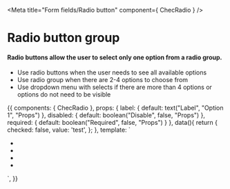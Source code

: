 
<Meta title="Form fields/Radio button" component={ ChecRadio } />

# Radio button group

#### Radio buttons allow the user to select only one option from a radio group.
- Use radio buttons when the user needs to see all available options
- Use radio group when there are 2-4 options to choose from
- Use dropdown menu with selects if there are more than 4 options or options do not need to be visible

<Props of={ChecRadio} />

<Preview>
  <Story name="Radio group">
    {{
      components: {
        ChecRadio
      },
      props: {
        label: {
          default: text("Label", "Option 1", "Props")
        },
        disabled: {
          default: boolean("Disable", false, "Props")
        },
        required: {
          default: boolean("Required", false, "Props")
        }
      },
      data(){
        return {
          checked: false,
          value: 'test',
        };
      },
      template: `
        <div class="py-16 font-lato flex justify-center bg-gray-100">
        <ul>
          <li>
            <ChecRadio
              :name="name"
              :label="label"
              :value="value"
              :disabled="disabled"
              :required="required"
              v-model="checked"
            />
          </li>
          <li>
            <ChecRadio
              label="Option 2"
              :name="name"
              value="b"
              :disabled="disabled"
              :required="required"
              v-model="checked"
            />
          </li>
          <li>
            <ChecRadio
              label="Option 3"
              :name="name"
              value="c"
              :disabled="disabled"
              :required="required"
              v-model="checked"
            />
          </li>
          <li>
            <ChecRadio
              label="Disabled"
              :name="name"
              value="d"
              disabled="disabled"
              :required="required"
              v-model="checked"
            />
          </li>
          <ul>
        </div>`,
    }}
  </Story>
</Preview>
